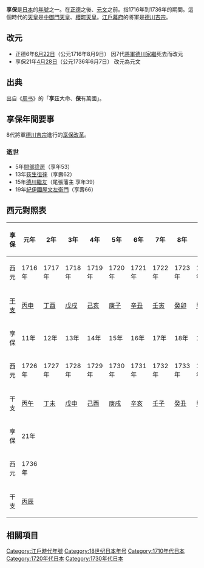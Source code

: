 {{japanese|japanese=享保|kana=きょうほう、きょうほ|romaji=Kyōhō, Kyōho}}

'''享保'''是[[日本|日本]]的[[年號|年號]]之一。在[[正德_(日本)|正德]]之後、[[元文_(日本)|元文]]之前。指1716年到1736年的期間。這個時代的[[天皇|天皇]]是[[中御門天皇|中御門天皇]]、[[櫻町天皇|櫻町天皇]]。[[江戶幕府|江戶幕府]]的將軍是[[德川吉宗|德川吉宗]]。

== 改元 ==
*正德6年[[6月22日_(陰曆)|6月22日]]（公元1716年8月9日） 因7代[[征夷大將軍|將軍]][[德川家繼|德川家繼]]死去而改元
*享保21年[[4月28日_(陰曆)|4月28日]]（公元1736年6月7日） 改元為元文

== 出典 ==
出自《[[周书|周书]]》的「'''享'''茲大命、'''保'''有萬國」。

== 享保年間要事 ==
8代將軍[[德川吉宗|德川吉宗]]進行的[[享保改革|享保改革]]。

=== 逝世 ===
*5年[[間部詮房|間部詮房]]（享年53）
*13年[[荻生徂徠|荻生徂徠]]（享壽62）
*15年[[德川繼友|德川繼友]]（尾張藩主 享年39）
*19年[[紀伊國屋文左衛門|紀伊國屋文左衛門]]（享壽66）

== 西元對照表 ==
{| class="wikitable" cellspacing=0 style="text-align:center"
|- style="background-color:#CCCCCC"
!享保!!元年!!2年!!3年!!4年!!5年!!6年!!7年!!8年!!9年!!10年
|-
|西元||1716年||1717年||1718年||1719年||1720年||1721年||1722年||1723年||1724年||1725年
|-
|[[干支|干支]]||[[丙申|丙申]]||[[丁酉|丁酉]]||[[戊戌|戊戌]]||[[己亥|己亥]]||[[庚子|庚子]]||[[辛丑|辛丑]]||[[壬寅|壬寅]]||[[癸卯|癸卯]]||[[甲辰|甲辰]]||[[乙巳|乙巳]]
|- style="background-color:#CCCCCC"
!享保!!11年!!12年!!13年!!14年!!15年!!16年!!17年!!18年!!19年!!20年
|-
|西元||1726年||1727年||1728年||1729年||1730年||1731年||1732年||1733年||1734年||1735年
|-
|干支||[[丙午|丙午]]||[[丁未|丁未]]||[[戊申|戊申]]||[[己酉|己酉]]||[[庚戌|庚戌]]||[[辛亥|辛亥]]||[[壬子|壬子]]||[[癸丑|癸丑]]||[[甲寅|甲寅]]||[[乙卯|乙卯]]
|- style="background-color:#CCCCCC"
!享保!!21年
|-
|西元||1736年
|-
|干支||[[丙辰|丙辰]]
|}

==  相關項目 ==
{{年號|[[正德_(日本)|正德]]|日本年號|[[元文_(日本)|元文]]}}
{{江戶時代年號}}
{{DEFAULTSORT:Kyouhou}}

[[Category:江戶時代年號|Category:江戶時代年號]]
[[Category:18世纪日本年号|Category:18世纪日本年号]]
[[Category:1710年代日本|Category:1710年代日本]]
[[Category:1720年代日本|Category:1720年代日本]]
[[Category:1730年代日本|Category:1730年代日本]]